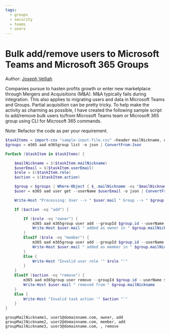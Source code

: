 ```yaml
---
tags:
  - groups
  - security
  - teams
  - users
---
```



# Bulk add/remove users to Microsoft Teams and Microsoft 365 Groups

Author: [Joseph Velliah](https://sprider.blog/add-remove-bulk-users-to-from-microsoft-teams-microsoft-365-group-office-365-cli-commands)

Companies pursue to hasten profits growth or enter new marketplace through Mergers and Acquisitions (M&A). M&A typically fails during integration. This also applies to migrating users and data in Microsoft Teams and Groups. Partial acquisition can be pretty tricky. To help make the activity as charming as possible, I have created the following sample script to add/remove bulk users to/from Microsoft Teams team or Microsoft 365 group using CLI for Microsoft 365 commands.

Note: Refactor the code as per your requirement.

<Tabs>
  <TabItem value="PowerShell">

  ```powershell
  $taskItems = import-csv "sample-input-file.csv" –header mailNickname, userEmail, role, action
  $groups = m365 aad m365group list -o json | ConvertFrom-Json

  ForEach ($taskItem in $taskItems) {

      $mailNickname = $($taskItem.mailNickname)
      $userEmail = $($taskItem.userEmail)
      $role = $($taskItem.role)
      $action = $($taskItem.action)

      $group = $groups | Where-Object { $_.mailNickname -eq "$mailNickname" }
      $user = m365 aad user get --userName $userEmail -o json | ConvertFrom-Json

      Write-Host "Processing: User --> " $user.mail " Group --> " $group.mailNickname

      If ($action -eq "add") {

          If ($role -eq "owner") {
              m365 aad m365group user add --groupId $group.id --userName $user.mail --role Owner
              Write-Host $user.mail " added as owner in " $group.mailNickname
          }
          ElseIf ($role -eq "member") {
              m365 aad m365group user add --groupId $group.id --userName $user.mail
              Write-Host $user.mail " added as member in " $group.mailNickname
          }
          Else {
              Write-Host "Invalid user role '" $role "'"
          }
      }
      ElseIf ($action -eq "remove") {
          m365 aad m365group user remove --groupId $group.id --userName $user.mail --force
          Write-Host $user.mail " removed from " $group.mailNickname
      }
      Else {
          Write-Host "Invalid task action '" $action "'"
      }
  }
  ```

  </TabItem>
  <TabItem value="Input CSV File Format">

  ```csv
  groupMailNickname1, user1@domainname.com, owner, add
  groupMailNickname2, user2@domainname.com, member, add
  groupMailNickname3, user3@domainname.com, , remove
  ```

  </TabItem>
</Tabs>

